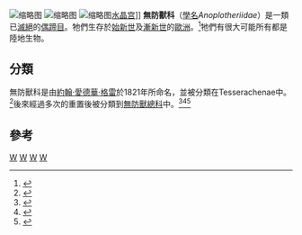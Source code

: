 {{Automatic Taxobox
| taxon = Anoplotheriidae
| authority = [[约翰·爱德华·格雷|Gray]], 1821
| image file  = Anoplotherium commune.JPG
| image descr = Anoplotherium commune头骨化石
| fossil_range = [[始新世|始新世]]至[[漸新世|漸新世]]
| subdivision_ranks = [[亞科|亞科]]
| subdivision =
* [[無防獸亞科|無防獸亞科]] Anoplotheriinae
* Dacrytheriinae
* Robiaciinae
}}
[[File:Anoplotherium_commune.JPG|缩略图]]
[[File:Anoplotherium_commune.jpg|缩略图]]
[[File:Crystal_Palace_Anoplotherium.jpg|缩略图]][[水晶宮|水晶宫]]]]
'''無防獸科'''（[[學名|學名]]''Anoplotheriidae''）是一類已[[滅絕|滅絕]]的[[偶蹄目|偶蹄目]]。牠們生存於[[始新世|始新世]]及[[漸新世|漸新世]]的[[歐洲|歐洲]]。<ref>{{Cite web|url=http://paleodb.org/cgi-bin/bridge.pl?action=checkTaxonInfo&taxon_no=57550&is_real_user=1|title=Fossilworks: Anoplotheriidae|accessdate=2018-11-20|work=paleodb.org|archive-date=2012-10-13|archive-url=https://web.archive.org/web/20121013231045/http://paleodb.org/cgi-bin/bridge.pl?action=checkTaxonInfo&taxon_no=57550&is_real_user=1|dead-url=no}}</ref>牠們有很大可能所有都是陸地生物。

==分類==
無防獸科是由[[約翰·愛德華·格雷|約翰·愛德華·格雷]]於1821年所命名，並被分類在Tesserachenae中。<ref name=Gray1851>{{Cite journal en|author=J. E. Gray|year=1821|title=On the natural arrangement of vertebrose animals|journal=The London Medical Repository Monthly Journal and Review|volume=15|pages=296-310}}</ref>後來經過多次的重置後被分類到[[無防獸總科|無防獸總科]]中。<ref>{{Cite book en|author=C.-L. Bonaparte|year=1850|title=Conspectus Systematis Mastozoologiae|edition=Editio Altera Reformata}}</ref><ref>{{Cite journal en|author=E. D. Cope|year=1889|title=Synopsis of the families of Vertebrata|journal=The American Naturalist|volume=23|pages=1-29}}</ref><ref>{{Cite journal en|author=J. J. Hooker|year=1986|title=Mammals from the Bartonian (middle/late Eocene) of the Hampshire Basin, southern England|journal=Bulletin of the British Museum (Natural History)|volume=39|issue=4|pages=191-478}}</ref>

==參考==
{{reflist}}
{{Taxonbar}}
[[Category:胼足亞目|W]]
[[Category:無防獸科|W]]
[[Category:约翰·爱德华·格雷命名的生物分类|W]]
[[Category:_1821年描述的分类群|W]]
